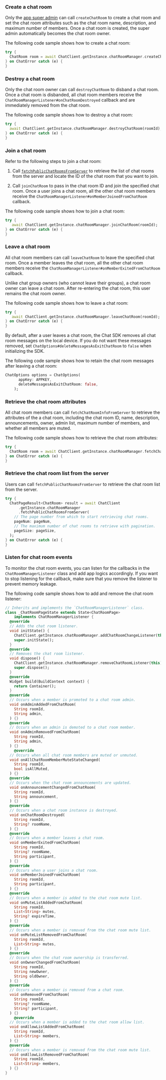 <PlatformWrapper platform="flutter">

### Create a chat room

Only the [app super admin](/agora-chat/restful-api/chatroom-management/manage-chatroom-admins#adding-a-chat-room-super-admin) can call `createChatRoom` to create a chat room and set the chat room attributes such as the chat room name, description, and maximum number of members. Once a chat room is created, the super admin automatically becomes the chat room owner.

The following code sample shows how to create a chat room:

```dart
try {
  ChatRoom room = await ChatClient.getInstance.chatRoomManager.createChatRoom(name);
} on ChatError catch (e) {
}
```

### Destroy a chat room

Only the chat room owner can call `destroyChatRoom` to disband a chat room. Once a chat room is disbanded, all chat room members receive the `ChatRoomManagerListener#onChatRoomDestroyed` callback and are immediately removed from the chat room.

The following code sample shows how to destroy a chat room:

```dart
try {
  await ChatClient.getInstance.chatRoomManager.destroyChatRoom(roomId);
} on ChatError catch (e) {
}
```

### Join a chat room

Refer to the following steps to join a chat room:

1. Call [`fetchPublicChatRoomsFromServer`](#retrieve-the-chat-room-list-from-the-server) to retrieve the list of chat rooms from the server and locate the ID of the chat room that you want to join.

2. Call `joinChatRoom` to pass in the chat room ID and join the specified chat room. Once a user joins a chat room, all the other chat room members receive the `ChatRoomManagerListener#onMemberJoinedFromChatRoom` callback.

The following code sample shows how to join a chat room:

```dart
try {
   await ChatClient.getInstance.chatRoomManager.joinChatRoom(roomId);
} on ChatError catch (e) {
}
```

### Leave a chat room

All chat room members can call `leaveChatRoom` to leave the specified chat room. Once a member leaves the chat room, all the other chat room members receive the `ChatRoomManagerListener#onMemberExitedFromChatRoom` callback.

<div class="alert note"> Unlike chat group owners (who cannot leave their groups), a chat room owner can leave a chat room. After re-entering the chat room, this user remains the chat room owner.</div>

The following code sample shows how to leave a chat room:

```dart
try {
   await ChatClient.getInstance.chatRoomManager.leaveChatRoom(roomId);
} on ChatError catch (e) {
}
```

By default, after a user leaves a chat room, the Chat SDK removes all chat room messages on the local device. If you do not want these messages removed, set `ChatOptions#deleteMessagesAsExitChatRoom` to `false` when initializing the SDK.

The following code sample shows how to retain the chat room messages after leaving a chat room:

```dart
ChatOptions options = ChatOptions(
      appKey: APPKEY,
      deleteMessagesAsExitChatRoom: false,
    );
```

### Retrieve the chat room attributes

All chat room members can call `fetchChatRoomInfoFromServer` to retrieve the attributes of the a chat room, including the chat room ID, name, description, announcements, owner, admin list, maximum number of members, and whether all members are muted.

The following code sample shows how to retrieve the chat room attributes:

```dart
try {
  ChatRoom room = await ChatClient.getInstance.chatRoomManager.fetchChatRoomInfoFromServer(roomId);
} on ChatError catch (e) {
}
```

### Retrieve the chat room list from the server

Users can call `fetchPublicChatRoomsFromServer` to retrieve the chat room list from the server.

```dart
try {
  ChatPageResult<ChatRoom> result = await ChatClient
      .getInstance.chatRoomManager
      .fetchPublicChatRoomsFromServer(
    // The page number from which to start retrieving chat rooms.
    pageNum: pageNum,
    // The maximum number of chat rooms to retrieve with pagination.
    pageSize: pageSize,
  );
} on ChatError catch (e) {
}
```

### Listen for chat room events

To monitor the chat room events, you can listen for the callbacks in the `ChatRoomManagerListener` class and add app logics accordingly. If you want to stop listening for the callback, make sure that you remove the listener to prevent memory leakage.

The following code sample shows how to add and remove the chat room listener:

```dart
// Inherits and implements the `ChatRoomManagerListener` class.
class _ChatRoomPageState extends State<ChatRoomPage>
    implements ChatRoomManagerListener {
  @override
  // Adds the chat room listener.
  void initState() {
    ChatClient.getInstance.chatRoomManager.addChatRoomChangeListener(this);
    super.initState();
  }
  @override
  // Removes the chat room listener.
  void dispose() {
    ChatClient.getInstance.chatRoomManager.removeChatRoomListener(this);
    super.dispose();
  }
  @override
  Widget build(BuildContext context) {
    return Container();
  }
  @override
  // Occurs when a member is promoted to a chat room admin.
  void onAdminAddedFromChatRoom(
    String roomId,
    String admin,
  ) {}
  @override
  // Occurs when an admin is demoted to a chat room member.
  void onAdminRemovedFromChatRoom(
    String roomId,
    String admin,
  ) {}
    @override
  // Occurs when all chat room members are muted or unmuted.
  void onAllChatRoomMemberMuteStateChanged(
    String roomId,
    bool isAllMuted,
  ) {}
  @override
  // Occurs when the chat room announcements are updated.
  void onAnnouncementChangedFromChatRoom(
    String roomId,
    String announcement,
  ) {}
  @override
  // Occurs when a chat room instance is destroyed.
  void onChatRoomDestroyed(
    String roomId,
    String? roomName,
  ) {}
  @override
  // Occurs when a member leaves a chat room.
  void onMemberExitedFromChatRoom(
    String roomId,
    String? roomName,
    String participant,
  ) {}
  @override
  // Occurs when a user joins a chat room.
  void onMemberJoinedFromChatRoom(
    String roomId,
    String participant,
  ) {}
  @override
  // Occurs when a member is added to the chat room mute list.
  void onMuteListAddedFromChatRoom(
    String roomId,
    List<String> mutes,
    String? expireTime,
  ) {}
  @override
  // Occurs when a member is removed from the chat room mute list.
  void onMuteListRemovedFromChatRoom(
    String roomId,
    List<String> mutes,
  ) {}
  @override
  // Occurs when the chat room ownership is transferred.
  void onOwnerChangedFromChatRoom(
    String roomId,
    String newOwner,
    String oldOwner,
  ) {}
  @override
  // Occurs when a member is removed from a chat room.
  void onRemovedFromChatRoom(
    String roomId,
    String? roomName,
    String? participant,
  ) {}
    @override
  // Occurs when a member is added to the chat room allow list.
  void onAllowListAddedFromChatRoom(
    String roomId,
    List<String> members,
  ) {}
  @override
  // Occurs when a member is removed from the chat room mute list.
  void onAllowListRemovedFromChatRoom(
    String roomId,
    List<String> members,
  ) {}
}
```

</PlatformWrapper>